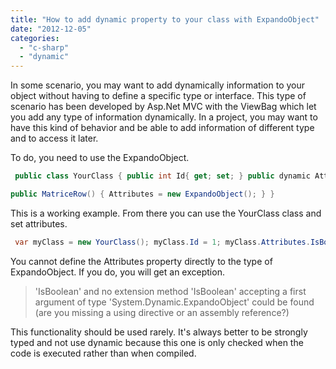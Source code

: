 ```yaml
---
title: "How to add dynamic property to your class with ExpandoObject"
date: "2012-12-05"
categories: 
  - "c-sharp"
  - "dynamic"
---
```


In some scenario, you may want to add dynamically information to your object without having to define a specific type or interface. This type of scenario has been developed by Asp.Net MVC with the ViewBag which let you add any type of information dynamically. In a project, you may want to have this kind of behavior and be able to add information of different type and to access it later.

To do, you need to use the ExpandoObject.


```csharp
 public class YourClass { public int Id{ get; set; } public dynamic Attributes { get; set; }

public MatriceRow() { Attributes = new ExpandoObject(); } } 
```

This is a working example. From there you can use the YourClass class and set attributes. 
```csharp
 var myClass = new YourClass(); myClass.Id = 1; myClass.Attributes.IsBoolean = true; myClass.Attributes.MyName = "Patrick Desjardins"; 
```

You cannot define the Attributes property directly to the type of ExpandoObject. If you do, you will get an exception.

> 'IsBoolean' and no extension method 'IsBoolean' accepting a first argument of type 'System.Dynamic.ExpandoObject' could be found (are you missing a using directive or an assembly reference?)

This functionality should be used rarely. It's always better to be strongly typed and not use dynamic because this one is only checked when the code is executed rather than when compiled.
